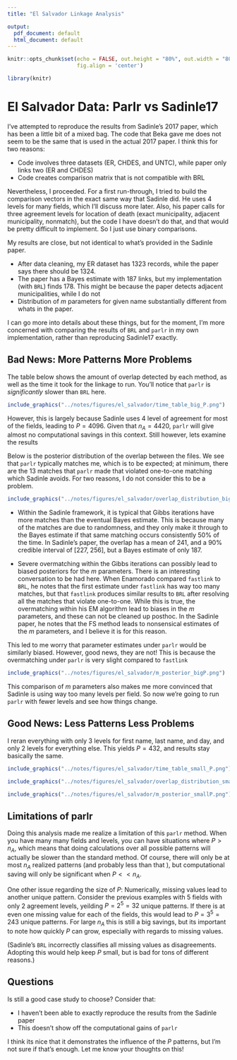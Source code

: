 ```yaml
---
title: "El Salvador Linkage Analysis"

output:
  pdf_document: default
  html_document: default
---
```


```r
knitr::opts_chunk$set(echo = FALSE, out.height = "80%", out.width = "80%",
                      fig.align = 'center')

library(knitr)
```

# El Salvador Data: Parlr vs Sadinle17

I've attempted to reproduce the results from Sadinle's 2017 paper, which has been a little bit of a mixed bag. The code that Beka gave me does not seem to be the same that is used in the actual 2017 paper. I think this for two reasons:

- Code involves three datasets (ER, CHDES, and UNTC), while paper only links two (ER and CHDES)
- Code creates comparison matrix that is not compatible with BRL

Nevertheless, I proceeded. For a first run-through, I tried to build the comparison vectors in the exact same way that Sadinle did. He uses 4 levels for many fields, which I'll discuss more later. Also, his paper calls for three agreement levels for location of death (exact municipality, adjacent municipality, nonmatch), but the code I have doesn't do that, and that would be pretty difficult to implement. So I just use binary comparisons.

My results are close, but not identical to what's provided in the Sadinle paper.

- After data cleaning, my ER dataset has 1323 records, while the paper says there should be 1324. 
- The paper has a Bayes estimate with 187 links, but my implementation (with `BRL`) finds 178. This might be because the paper detects adjacent municipalities, while I do not
- Distribution of $m$ parameters for given name substantially different from whats in the paper. 

I can go more into details about these things, but for the moment, I'm more concerned with comparing the results of `BRL` and `parlr` in my own implementation, rather than reproducing Sadinle17 exactly. 

## Bad News: More Patterns More Problems

The table below shows the amount of overlap detected by each method, as well as the time it took for the linkage to run. You'll notice that `parlr` is *significantly* slower than `BRL` here. 


```r
include_graphics("../notes/figures/el_salvador/time_table_big_P.png")
```

However, this is largely because Sadinle uses 4 level of agreement for most of the fields, leading to $P = 4096$. Given that $n_A = 4420$, `parlr` will give almost no computational savings in this context. Still however, lets examine the results

Below is the posterior distribution of the overlap between the files. We see that `parlr` typically matches me, which is to be expected; at minimum, there are the 13 matches that `parlr` made that violated one-to-one matching which Sadinle avoids. For two reasons, I do not consider this to be a problem.


```r
include_graphics("../notes/figures/el_salvador/overlap_distribution_bigP.png")
```

- Within the Sadinle framework, it is typical that Gibbs iterations have more matches than the eventual Bayes estimate. This is because many of the matches are due to randomness, and they only make it through to the Bayes estimate if that same matching occurs consistently 50% of the time. In Sadinle's paper, the overlap has a mean of 241, and a 90% credible interval of [227, 256], but a Bayes estimate of only 187.

- Severe overmatching within the Gibbs iterations can possibly lead to biased posteriors for the $m$ parameters. There is an interesting conversation to be had here. When Enamorado compared `fastlink` to `BRL`, he notes that the first estimate under `fastlink` has way too many matches, but that `fastlink` produces similar results to `BRL` after resolving all the matches that violate one-to-one. While this is true, the overmatching within his EM algorithm lead to biases in the $m$ parameters, and these can not be cleaned up posthoc. In the Sadinle paper, he notes that the FS method leads to nonsensical estimates of the $m$ parameters, and I believe it is for this reason.

This led to me worry that parameter estimates under `parlr` would be similarly biased. However, good news, they are not! This is because the overmatching under `parlr` is very slight compared to `fastlink`

```r
include_graphics("../notes/figures/el_salvador/m_posterior_bigP.png")
```

This comparison of $m$ parameters also makes me more convinced that Sadinle is using way too many levels per field. So now we're going to run `parlr` with fewer levels and see how things change. 

## Good News: Less Patterns Less Problems

I reran everything with only 3 levels for first name, last name, and day, and only 2 levels for everything else. This yields $P = 432$, and results stay basically the same. 


```r
include_graphics("../notes/figures/el_salvador/time_table_small_P.png")
```


```r
include_graphics("../notes/figures/el_salvador/overlap_distribution_smallP.png")
```


```r
include_graphics("../notes/figures/el_salvador/m_posterior_smallP.png")
```

## Limitations of parlr

Doing this analysis made me realize a limitation of this `parlr` method. When you have many many fields and levels, you can have situations where $P > n_A$, which means that doing calculations over all possible patterns will actually be slower than the standard method. Of course, there will only be at most $n_A$ realized patterns (and probably less than that ), but computational saving will only be significant when $P << n_A$.

One other issue regarding the size of $P$: Numerically, missing values lead to another unique pattern. Consider the previous examples with 5 fields with only 2 agreement levels, yeilding $P = 2^5 =32$ unique patterns. If there is at even one missing value for each of the fields, this would lead to $P = 3^5 =243$ unique patterns. For large $n_A$ this is still a big savings, but its important to note how quickly $P$ can grow, especially with regards to missing values.

(Sadinle's `BRL` incorrectly classifies all missing values as disagreements. Adopting this would help keep $P$ small, but is bad for tons of different reasons.)

## Questions

Is still a good case study to choose? Consider that:

- I haven't been able to exactly reproduce the results from the Sadinle paper
- This doesn't show off the computational gains of `parlr`

I think its nice that it demonstrates the influence of the $P$ patterns, but I'm not sure if that's enough. Let me know your thoughts on this!

